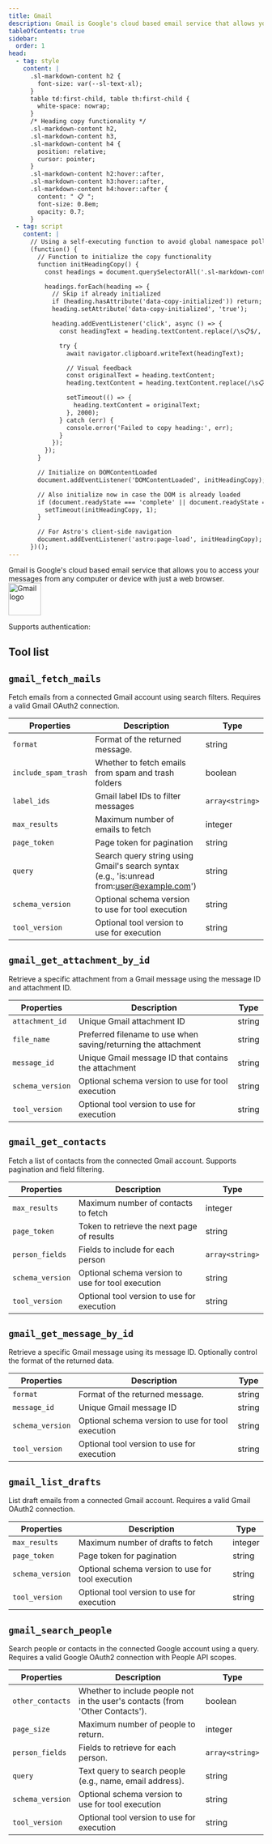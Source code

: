 ```yaml
---
title: Gmail
description: Gmail is Google's cloud based email service that allows you to access your messages from any computer or device with just a web browser.
tableOfContents: true
sidebar:
  order: 1
head:
  - tag: style
    content: |
      .sl-markdown-content h2 {
        font-size: var(--sl-text-xl);
      }
      table td:first-child, table th:first-child {
        white-space: nowrap;
      }
      /* Heading copy functionality */
      .sl-markdown-content h2,
      .sl-markdown-content h3,
      .sl-markdown-content h4 {
        position: relative;
        cursor: pointer;
      }
      .sl-markdown-content h2:hover::after,
      .sl-markdown-content h3:hover::after,
      .sl-markdown-content h4:hover::after {
        content: " 📋 ";
        font-size: 0.8em;
        opacity: 0.7;
      }
  - tag: script
    content: |
      // Using a self-executing function to avoid global namespace pollution
      (function() {
        // Function to initialize the copy functionality
        function initHeadingCopy() {
          const headings = document.querySelectorAll('.sl-markdown-content h2, .sl-markdown-content h3, .sl-markdown-content h4');

          headings.forEach(heading => {
            // Skip if already initialized
            if (heading.hasAttribute('data-copy-initialized')) return;
            heading.setAttribute('data-copy-initialized', 'true');

            heading.addEventListener('click', async () => {
              const headingText = heading.textContent.replace(/\s📋$/, '').trim();

              try {
                await navigator.clipboard.writeText(headingText);

                // Visual feedback
                const originalText = heading.textContent;
                heading.textContent = heading.textContent.replace(/\s📋$/, '') + ' ✓';

                setTimeout(() => {
                  heading.textContent = originalText;
                }, 2000);
              } catch (err) {
                console.error('Failed to copy heading:', err);
              }
            });
          });
        }

        // Initialize on DOMContentLoaded
        document.addEventListener('DOMContentLoaded', initHeadingCopy);

        // Also initialize now in case the DOM is already loaded
        if (document.readyState === 'complete' || document.readyState === 'interactive') {
          setTimeout(initHeadingCopy, 1);
        }

        // For Astro's client-side navigation
        document.addEventListener('astro:page-load', initHeadingCopy);
      })();
---
```



<div class="grid grid-cols-5 gap-4 items-center">
 <div class="col-span-4">
  Gmail is Google's cloud based email service that allows you to access your messages from any computer or device with just a web browser.
 </div>
 <div class="flex justify-center">
  <img src="https://cdn.scalekit.cloud/sk-connect/assets/provider-icons/gmail.svg" width="64" height="64" alt="Gmail logo" />
 </div>
</div>

Supports authentication: <Badge text="OAuth 2.0" />


## Tool list

## `gmail_fetch_mails`

Fetch emails from a connected Gmail account using search filters. Requires a valid Gmail OAuth2 connection.

| Properties | Description | Type |
| --- | --- | --- |
| `format` | Format of the returned message. | string | null |
| `include_spam_trash` | Whether to fetch emails from spam and trash folders | boolean | null |
| `label_ids` | Gmail label IDs to filter messages | `array<string>` | null |
| `max_results` | Maximum number of emails to fetch | integer | null |
| `page_token` | Page token for pagination | string | null |
| `query` | Search query string using Gmail's search syntax (e.g., 'is:unread from:user@example.com') | string | null |
| `schema_version` | Optional schema version to use for tool execution | string | null |
| `tool_version` | Optional tool version to use for execution | string | null |

## `gmail_get_attachment_by_id`

Retrieve a specific attachment from a Gmail message using the message ID and attachment ID.

| Properties | Description | Type |
| --- | --- | --- |
| `attachment_id` | Unique Gmail attachment ID | string |
| `file_name` | Preferred filename to use when saving/returning the attachment | string | null |
| `message_id` | Unique Gmail message ID that contains the attachment | string |
| `schema_version` | Optional schema version to use for tool execution | string | null |
| `tool_version` | Optional tool version to use for execution | string | null |

## `gmail_get_contacts`

Fetch a list of contacts from the connected Gmail account. Supports pagination and field filtering.

| Properties | Description | Type |
| --- | --- | --- |
| `max_results` | Maximum number of contacts to fetch | integer | null |
| `page_token` | Token to retrieve the next page of results | string | null |
| `person_fields` | Fields to include for each person | `array<string>` | null |
| `schema_version` | Optional schema version to use for tool execution | string | null |
| `tool_version` | Optional tool version to use for execution | string | null |

## `gmail_get_message_by_id`

Retrieve a specific Gmail message using its message ID. Optionally control the format of the returned data.

| Properties | Description | Type |
| --- | --- | --- |
| `format` | Format of the returned message. | string | null |
| `message_id` | Unique Gmail message ID | string |
| `schema_version` | Optional schema version to use for tool execution | string | null |
| `tool_version` | Optional tool version to use for execution | string | null |

## `gmail_list_drafts`

List draft emails from a connected Gmail account. Requires a valid Gmail OAuth2 connection.

| Properties | Description | Type |
| --- | --- | --- |
| `max_results` | Maximum number of drafts to fetch | integer | null |
| `page_token` | Page token for pagination | string | null |
| `schema_version` | Optional schema version to use for tool execution | string | null |
| `tool_version` | Optional tool version to use for execution | string | null |

## `gmail_search_people`

Search people or contacts in the connected Google account using a query. Requires a valid Google OAuth2 connection with People API scopes.

| Properties | Description | Type |
| --- | --- | --- |
| `other_contacts` | Whether to include people not in the user's contacts (from 'Other Contacts'). | boolean | null |
| `page_size` | Maximum number of people to return. | integer | null |
| `person_fields` | Fields to retrieve for each person. | `array<string>` | null |
| `query` | Text query to search people (e.g., name, email address). | string |
| `schema_version` | Optional schema version to use for tool execution | string | null |
| `tool_version` | Optional tool version to use for execution | string | null |
